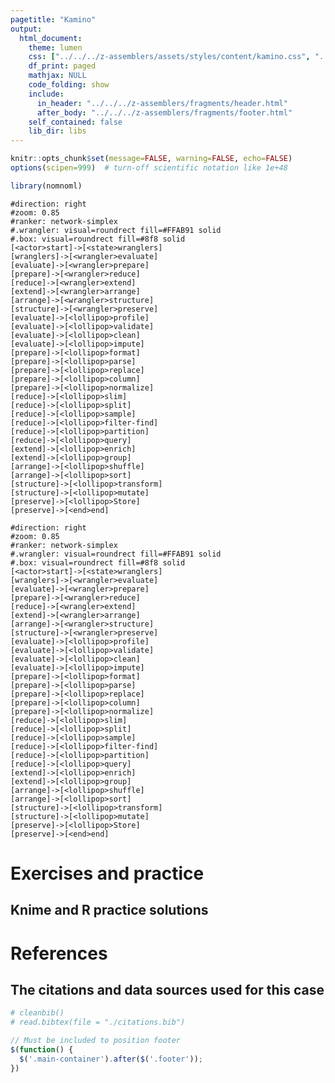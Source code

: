 ```yaml
---
pagetitle: "Kamino"
output: 
  html_document:
    theme: lumen
    css: ["../../../z-assemblers/assets/styles/content/kamino.css", "../../../z-assemblers/assets/icons/line-awesome/css/line-awesome.css"]
    df_print: paged
    mathjax: NULL
    code_folding: show
    include:
      in_header: "../../../z-assemblers/fragments/header.html"
      after_body: "../../../z-assemblers/fragments/footer.html"
    self_contained: false
    lib_dir: libs
---
```


```r

knitr::opts_chunk$set(message=FALSE, warning=FALSE, echo=FALSE)
options(scipen=999)  # turn-off scientific notation like 1e+48

library(nomnoml)

```


```nomnoml

#direction: right
#zoom: 0.85
#ranker: network-simplex
#.wrangler: visual=roundrect fill=#FFAB91 solid
#.box: visual=roundrect fill=#8f8 solid
[<actor>start]->[<state>wranglers]
[wranglers]->[<wrangler>evaluate]
[evaluate]->[<wrangler>prepare]
[prepare]->[<wrangler>reduce]
[reduce]->[<wrangler>extend]
[extend]->[<wrangler>arrange]
[arrange]->[<wrangler>structure]
[structure]->[<wrangler>preserve]
[evaluate]->[<lollipop>profile]
[evaluate]->[<lollipop>validate]
[evaluate]->[<lollipop>clean]
[evaluate]->[<lollipop>impute]
[prepare]->[<lollipop>format]
[prepare]->[<lollipop>parse]
[prepare]->[<lollipop>replace]
[prepare]->[<lollipop>column]
[prepare]->[<lollipop>normalize]
[reduce]->[<lollipop>slim]
[reduce]->[<lollipop>split]
[reduce]->[<lollipop>sample]
[reduce]->[<lollipop>filter-find]
[reduce]->[<lollipop>partition]
[reduce]->[<lollipop>query]
[extend]->[<lollipop>enrich]
[extend]->[<lollipop>group]
[arrange]->[<lollipop>shuffle]
[arrange]->[<lollipop>sort]
[structure]->[<lollipop>transform]
[structure]->[<lollipop>mutate]
[preserve]->[<lollipop>Store]
[preserve]->[<end>end]

```



```nomnoml

#direction: right
#zoom: 0.85
#ranker: network-simplex
#.wrangler: visual=roundrect fill=#FFAB91 solid
#.box: visual=roundrect fill=#8f8 solid
[<actor>start]->[<state>wranglers]
[wranglers]->[<wrangler>evaluate]
[evaluate]->[<wrangler>prepare]
[prepare]->[<wrangler>reduce]
[reduce]->[<wrangler>extend]
[extend]->[<wrangler>arrange]
[arrange]->[<wrangler>structure]
[structure]->[<wrangler>preserve]
[evaluate]->[<lollipop>profile]
[evaluate]->[<lollipop>validate]
[evaluate]->[<lollipop>clean]
[evaluate]->[<lollipop>impute]
[prepare]->[<lollipop>format]
[prepare]->[<lollipop>parse]
[prepare]->[<lollipop>replace]
[prepare]->[<lollipop>column]
[prepare]->[<lollipop>normalize]
[reduce]->[<lollipop>slim]
[reduce]->[<lollipop>split]
[reduce]->[<lollipop>sample]
[reduce]->[<lollipop>filter-find]
[reduce]->[<lollipop>partition]
[reduce]->[<lollipop>query]
[extend]->[<lollipop>enrich]
[extend]->[<lollipop>group]
[arrange]->[<lollipop>shuffle]
[arrange]->[<lollipop>sort]
[structure]->[<lollipop>transform]
[structure]->[<lollipop>mutate]
[preserve]->[<lollipop>Store]
[preserve]->[<end>end]

```


# Exercises and practice
## Knime and R practice solutions



# References
## The citations and data sources used for this case

```r

# cleanbib()
# read.bibtex(file = "./citations.bib")

```




```js

// Must be included to position footer
$(function() {
  $('.main-container').after($('.footer'));
})

```

